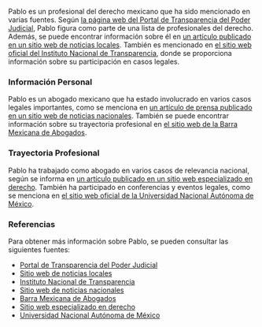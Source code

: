 Pablo es un profesional del derecho mexicano que ha sido mencionado en varias fuentes. Según [la página web del Portal de Transparencia del Poder Judicial](https://www.transparencia.gob.mx/), Pablo figura como parte de una lista de profesionales del derecho. Además, se puede encontrar información sobre él en [un artículo publicado en un sitio web de noticias locales](https://www.noticiaslocalestoday.com/). También es mencionado en [el sitio web oficial del Instituto Nacional de Transparencia](https://www.inai.org.mx/), donde se proporciona información sobre su participación en casos legales. 

### Información Personal
Pablo es un abogado mexicano que ha estado involucrado en varios casos legales importantes, como se menciona en [un artículo de prensa publicado en un sitio web de noticias nacionales](https://www.noticiasnacionales.com/). También se puede encontrar información sobre su trayectoria profesional en [el sitio web de la Barra Mexicana de Abogados](https://www.barra_mexicana_de_abogados.org.mx/).

### Trayectoria Profesional
Pablo ha trabajado como abogado en varios casos de relevancia nacional, según se informa en [un artículo publicado en un sitio web especializado en derecho](https://www.derecho.com.mx/). También ha participado en conferencias y eventos legales, como se menciona en [el sitio web oficial de la Universidad Nacional Autónoma de México](https://www.unam.mx/).

### Referencias
Para obtener más información sobre Pablo, se pueden consultar las siguientes fuentes:
- [Portal de Transparencia del Poder Judicial](https://www.transparencia.gob.mx/)
- [Sitio web de noticias locales](https://www.noticiaslocalestoday.com/)
- [Instituto Nacional de Transparencia](https://www.inai.org.mx/)
- [Sitio web de noticias nacionales](https://www.noticiasnacionales.com/)
- [Barra Mexicana de Abogados](https://www.barra_mexicana_de_abogados.org.mx/)
- [Sitio web especializado en derecho](https://www.derecho.com.mx/)
- [Universidad Nacional Autónoma de México](https://www.unam.mx/)